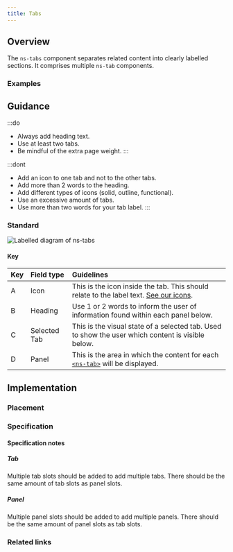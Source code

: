 ```yaml
---
title: Tabs
---
```




## Overview

<CompDetails name={componentName} />

The `ns-tabs` component separates related content into clearly labelled sections. It comprises multiple `ns-tab` components.

### Examples

<ExampleViewer type="standard" />

## Guidance

:::do
- Always add heading text.
- Use at least two tabs.
- Be mindful of the extra page weight.
:::

:::dont
- Add an icon to one tab and not to the other tabs.
- Add more than 2 words to the heading.
- Add different types of icons (solid, outline, functional).
- Use an excessive amount of tabs.
- Use more than two words for your tab label.
:::

### Standard

![Labelled diagram of ns-tabs](@assets/components/ns-tabs/guidance.webp)

#### Key

| Key | Field type | Guidelines |
| :--- | :--- | :--- |
| <span class="marker">A</span> | Icon | This is the icon inside the tab. This should relate to the label text. [See our icons](../guidelines/assets/#icons). |
| <span class="marker">B</span> | Heading | Use 1 or 2 words to inform the user of information found within each panel below. |
| <span class="marker">C</span> | Selected Tab | This is the visual state of a selected tab. Used to show the user which content is visible below. |
| <span class="marker">D</span> | Panel | This is the area in which the content for each [`<ns-tab>`](./ns-tab) will be displayed. |

## Implementation

### Placement

<Placement name={componentName} />

### Specification

<Specification name={componentName} />

#### Specification notes

##### Tab

Multiple tab slots should be added to add multiple tabs. There should be the same amount of tab slots as panel slots.

##### Panel

Multiple panel slots should be added to add multiple panels. There should be the same amount of panel slots as tab slots.

### Related links

<RelatedLinks name={componentName} />

